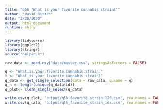 ```yaml
---
title: "q56 'What is your favorite cannabis strain?'"
author: "David Ritter"
date: "2/20/2020"
output: html_document
runtime: shiny
---
```


```r
library(tidyverse)
library(ggplot2)
library(stringr)
source("helper.R")
```

```r
raw_data <- read.csv("data/master.csv", stringsAsFactors = FALSE)
```

```r
q <- "What.is.your.favorite.cannabis.strain."
t <- "What is your favorite cannabis strain?"
q_data <- get_single_selection(data = raw_data, q.name = q)
q_n <- length(unique(q_data$id))
q_plot<- clean_single_select(q_data)
```

```r
write.csv(q_plot, 'output/q56_favorite_strain_120.csv', row.names = FALSE)
write.csv(q_data, 'output/q56_favorite_strain_ids.csv', row.names = FALSE)
```

